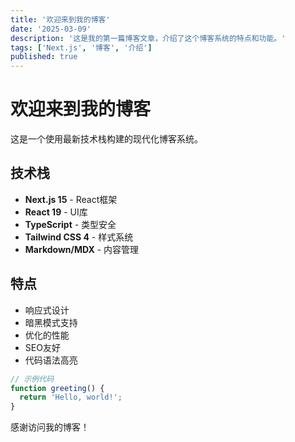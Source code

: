 ```yaml
---
title: '欢迎来到我的博客'
date: '2025-03-09'
description: '这是我的第一篇博客文章，介绍了这个博客系统的特点和功能。'
tags: ['Next.js', '博客', '介绍']
published: true
---
```


# 欢迎来到我的博客

这是一个使用最新技术栈构建的现代化博客系统。

## 技术栈

- **Next.js 15** - React框架
- **React 19** - UI库
- **TypeScript** - 类型安全
- **Tailwind CSS 4** - 样式系统
- **Markdown/MDX** - 内容管理

## 特点

- 响应式设计
- 暗黑模式支持
- 优化的性能
- SEO友好
- 代码语法高亮

```javascript
// 示例代码
function greeting() {
  return 'Hello, world!';
}
```

感谢访问我的博客！